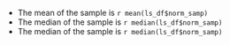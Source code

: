 * The mean of the sample is `r mean(ls_df$norm_samp)`
* The median of the sample is `r median(ls_df$norm_samp)`
* The median of the sample is `r median(ls_df$norm_samp)`